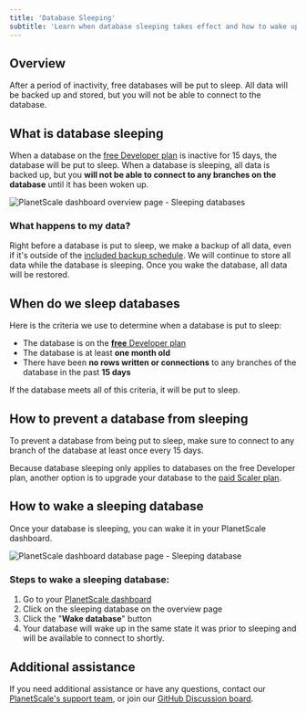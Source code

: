 ```yaml
---
title: 'Database Sleeping'
subtitle: 'Learn when database sleeping takes effect and how to wake up a sleeping database.'
---
```


## Overview

After a period of inactivity, free databases will be put to sleep. All data will be backed up and stored, but you will not be able to connect to the database.

## What is database sleeping

When a database on the [free Developer plan](/concepts/billing#planetscale-plans) is inactive for 15 days, the database will be put to sleep. When a database is sleeping, all data is backed up, but you **will not be able to connect to any branches on the database** until it has been woken up.

![PlanetScale dashboard overview page - Sleeping databases](/img/docs/planetscale-sleeping-database-overview.png)

### What happens to my data?

Right before a database is put to sleep, we make a backup of all data, even if it's outside of the [included backup schedule](/concepts/back-up-and-restore). We will continue to store all data while the database is sleeping. Once you wake the database, all data will be restored.

## When do we sleep databases

Here is the criteria we use to determine when a database is put to sleep:

- The database is on the [**free** Developer plan](/concepts/billing#planetscale-plans)
- The database is at least **one month old**
- There have been **no rows written or connections** to any branches of the database in the past **15 days**

If the database meets all of this criteria, it will be put to sleep.

## How to prevent a database from sleeping

To prevent a database from being put to sleep, make sure to connect to any branch of the database at least once every 15 days.

Because database sleeping only applies to databases on the free Developer plan, another option is to upgrade your database to the [paid Scaler plan](/concepts/billing#planetscale-plans).

## How to wake a sleeping database

Once your database is sleeping, you can wake it in your PlanetScale dashboard.

![PlanetScale dashboard database page - Sleeping database](/img/docs/planetscale-sleeping-database.png)

### Steps to wake a sleeping database:

1. Go to your [PlanetScale dashboard](https://app.planetscale.com)
2. Click on the sleeping database on the overview page
3. Click the "**Wake database**" button
4. Your database will wake up in the same state it was prior to sleeping and will be available to connect to shortly.

## Additional assistance

If you need additional assistance or have any questions, contact our [PlanetScale's support team](https://www.planetscale.com/support), or join our [GitHub Discussion board](https://github.com/planetscale/beta/discussions).
